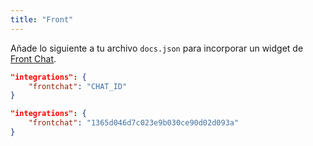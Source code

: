 ```yaml
---
title: "Front"
---
```


Añade lo siguiente a tu archivo `docs.json` para incorporar un widget de [Front Chat](https://front.com).

<CodeGroup>

```json Opciones de integración en docs.json
"integrations": {
    "frontchat": "CHAT_ID"
}
```

```json Ejemplo
"integrations": {
    "frontchat": "1365d046d7c023e9b030ce90d02d093a"
}
```

</CodeGroup>